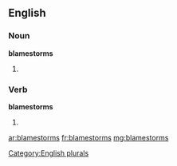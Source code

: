 ==English==

===Noun===
'''blamestorms'''

# {{plural of |[[blamestorm]]}}

===Verb===
'''blamestorms'''

# {{third-person singular of|[[blamestorm]]}}

[[Category:English plurals]]

[[ar:blamestorms]]
[[fr:blamestorms]]
[[mg:blamestorms]]